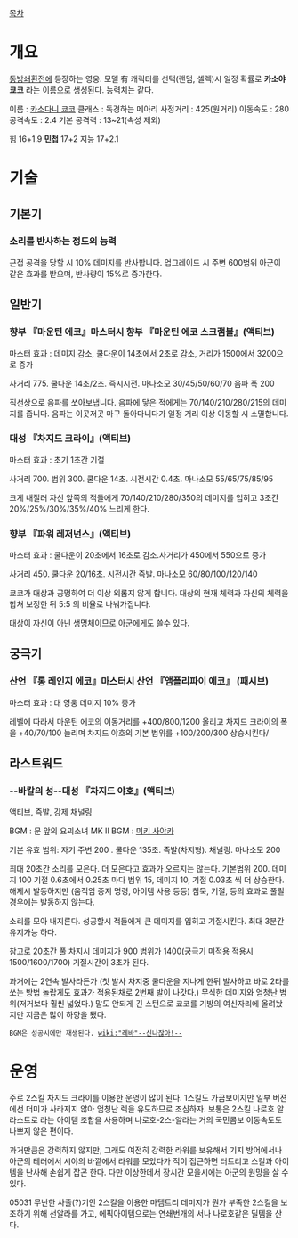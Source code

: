 [[목차]]

= 개요 =

[[동방쇄환전]]에 등장하는 영웅. 모델 有
캐릭터를 선택(랜덤, 셀렉)시 일정 확률로 '''카소야 쿄코''' 라는 이름으로 생성된다. 능력치는 같다.

이름 : [[카소다니 쿄코]]
클래스 : 독경하는 메아리
사정거리 : 425(원거리)
이동속도 : 280
공격속도 : 2.4
기본 공격력 : 13~21(속성 제외)

힘 16+1.9
'''민첩''' 17+2
지능 17+2.1



= 기술 =

== 기본기 ==

=== 소리를 반사하는 정도의 능력 ===

근접 공격을 당할 시 10% 데미지를 반사합니다.
업그레이드 시 주변 600범위 아군이 같은 효과를 받으며, 반사량이 15%로 증가한다.

== 일반기 ==


=== 향부 『마운틴 에코』마스터시 향부 『마운틴 에코 스크램블』(액티브) ===

마스터 효과 : 데미지 감소, 쿨다운이 14초에서 2초로 감소, 거리가 1500에서 3200으로 증가

사거리 775. 쿨다운 14초/2초. 즉시시전. 마나소모 30/45/50/60/70
음파 폭 200

직선상으로 음파를 쏘아보냅니다. 음파에 닿은 적에게는 70/140/210/280/215의 데미지를 줍니다. 음파는 이곳저곳 마구 돌아다니다가 일정 거리 이상 이동할 시 소멸합니다.


=== 대성 『차지드 크라이』(액티브) ===

마스터 효과 : 초기 1초간 기절

사거리 700. 범위 300. 쿨다운 14초. 시전시간 0.4초. 마나소모 55/65/75/85/95

크게 내질러 자신 앞쪽의 적들에게 70/140/210/280/350의 데미지를 입히고 3초간 20%/25%/30%/35%/40% 느리게 한다.


=== 향부 『파워 레저넌스』(액티브) ===

마스터 효과 : 쿨다운이 20초에서 16초로 감소.사거리가 450에서 550으로 증가

사거리 450. 쿨다운 20/16초. 시전시간 즉발. 마나소모 60/80/100/120/140

쿄코가 대상과 공명하여 더 이상 외롭지 않게 합니다. 대상의 현재 체력과 자신의 체력을 합쳐 보정한 뒤 5:5 의 비율로 나눠가집니다.

대상이 자신이 아닌 생명체이므로 아군에게도 쓸수 있다.


== 궁극기 ==
=== 산언 『롱 레인지 에코』마스터시 산언 『앰플리파이 에코』 (패시브) ===

마스터 효과 : 대 영웅 데미지 10% 증가


레벨에 따라서 마운틴 에코의 이동거리를 +400/800/1200 올리고 차지드 크라이의 폭을 +40/70/100 늘리며 차지드 야호의 기본 범위를 +100/200/300 상승시킨다/





== 라스트워드 ==

===  --바칼의 성--대성 『차지드 야호』(액티브) ===

액티브, 즉발, 강제 채널링

BGM : 문 앞의 요괴소녀
MK II BGM : [[미키 사야카]]

기본 유효 범위: 자기 주변 200 . 쿨다운 135초. 즉발(차지형).  채널링. 마나소모 200

최대 20초간 소리를 모은다. 더 모은다고 효과가 오르지는 않는다. 기본범위 200. 데미지 100 기절 0.6초에서 0.25초 마다 범위 15, 데미지 10,  기절 0.03초 씩 더 상승한다.
해제시 발동하지만 (움직임 중지 명령, 아이템 사용 등등) 침묵, 기절, 등의 효과로 풀릴 경우에는 발동하지 않는다.

소리를 모아 내지른다. 성공할시 적들에게 큰 데미지를 입히고 기절시킨다. 최대 3분간 유지가능 하다.

참고로 20초간 풀 차지시 데미지가 900 범위가 1400(궁극기 미적용 적용시 1500/1600/1700) 기절시간이 3초가 된다.


과거에는 2연속 발사라든가 (첫 발사 차지중 쿨다운을 지나게 한뒤 발사하고 바로 2타를 쏘는 방법 놀랍게도 효과가 적용된채로 2번째 발이 나갓다.) 무식한 데미지와 엄청난 범위(저거보다 훨씬 넓었다.) 말도 안되게 긴 스턴으로 쿄코를 기방의 여신자리에 올려놨지만 지금은 많이 하향을 됐다.


 BGM은 성공시에만 재생된다. [[wiki:"레바"--신나잖아!--]]


= 운영 =

주로 2스킬 차지드 크라이를 이용한 운영이 많이 된다. 1스킬도 가끔보이지만 일부 버젼에선 더미가 사라지지 않아 엄청난 렉을 유도하므로 조심하자. 보통은 2스킬 나로호 알라스트로 라는 아이템 조합을 사용하며 나로호-2스-알라는 거의 국민콤보 이동속도도 나쁘지 않은 편이다. 


과거만큼은 강력하지 않지만, 그래도 여전히 강력한 라워를 보유해서 기지 방어에서나 아군의 테러에서 시야의 바깥에서 라워를 모았다가 적이 접근하면 터트리고 스킬과 아이템을 난사해 손쉽게 잡곤 한다. 다만 이상한데서 장시간 모을시에는 아군의 원망을 살 수 있다.


05031
무난한 사출(?)기인 2스킬을 이용한 마뎀트리
데미지가 뭔가 부족한 2스킬을 보조하기 위해 선알라를 가고, 에픽아이템으로는 연쇄번개의 서나 나로호같은 딜템을 산다.
